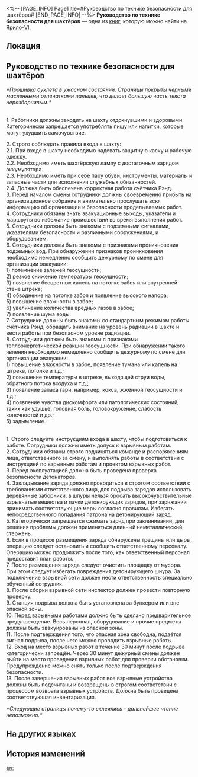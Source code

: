 <%-- [PAGE_INFO]
PageTitle=#Руководство по технике безопасности для шахтёров#
[END_PAGE_INFO] --%>
{{Дополнить}}
{{Книга Инфобокс
|id           = 003
|Название     = 
|Изображение  = Иконка Книга.png
|Мир          = Ярило-VI
|Томов        = 1
|Автор        = <!--нужно добавить-->
|Описание     = Устаревшее руководство по технике безопасности. У каждого шахтёра в Подземье есть отдельная копия.
|Том1         = {{tx}}
|Источник1    = {{tx|Отсутствует источник}}
|Персонажи    = 
|Фракции      = 
}}
'''Руководство по технике безопасности для шахтёров''' — одна из [[Книги|книг]], которую можно найти на [[Ярило-VI]].

==Локация==
{{Отметка карты|<!--название карты-->|<!--id отметки-->}}

==Руководство по технике безопасности для шахтёров==
''*Прошивка буклета в ужасном состоянии. Страницы покрыты чёрными масленными отпечатками пальцев, что делает большую часть текста неразборчивым.*''

{{Размер|28|<div align="center">Руководство по технике безопасности для шахтёров</div>}}

{{Размер|26|I. Инструкции при входе в шахту}}<br />
1. Работники должны заходить на шахту отдохнувшими и здоровыми. Категорически запрещается употреблять пищу или напитки, которые могут ухудшить самочувствие.

2. Строго соблюдать правила входа в шахту:<br />
2.1. При входе в шахту необходимо надевать защитную каску и рабочую одежду.<br />
2.2. Необходимо иметь шахтёрскую лампу с достаточным зарядом аккумулятора.<br />
2.3. Необходимо иметь при себе пару обуви, инструменты, материалы и запасные части для исполнения служебных обязанностей.<br />
2.4. Должна быть обеспечена корректная работа счётчика Рэнд.<br />
3. Перед началом смены сотрудники должны своевременно прибыть на организационное собрание и внимательно прослушать всю информацию об организации и безопасности проделываемых работ.<br />
4. Сотрудники обязаны знать эвакуационные выходы, указатели и маршруты во избежание происшествий во время выполнения работ.<br />
5. Сотрудники должны быть знакомы с подземными сигналами, указателями безопасности и различными сооружениями, и оборудованием.<br />
6. Сотрудники должны быть знакомы с признаками проникновения подземных вод. При обнаружении признаков проникновения необходимо немедленно сообщить дежурному по смене для организации эвакуации:<br />
1) потемнение залежей геосущности;<br />
2) резкое снижение температуры геосущности;<br />
3) появление бесцветных капель на потолке забоя или внутренней стене штрека;<br />
4) обводнение на потолке забоя и появление высокого напора;<br />
5) повышение влажности в забое;<br />
6) увеличение количества вредных газов в забое;<br />
7) появление шума воды.<br />
7. Сотрудники должны быть знакомы со стандартным режимом работы счётчика Рэнд, обращать внимание на уровень радиации в шахте и вести работы при безопасном уровне радиации.<br />
8. Сотрудники должны быть знакомы с признаками теплоэнергетической реакции геосущности. При обнаружении такого явления необходимо немедленно сообщить дежурному по смене для организации эвакуации:<br />
1) повышение влажности в забое, появление тумана или капель на штреке, потолке и т.д.;<br />
2) повышение температуры в штреке, выходящей струи воды, обратного потока воздуха и т.д.;<br />
3) появление запаха гари, например, кокса, жжённой геосущности и т.д.;<br />
4) появление чувства дискомфорта или патологических состояний, таких как удушье, головная боль, головокружение, слабость конечностей и др.;<br />
5) задымление.

{{Размер|26|II. Порядок взрывных работ}}<br />
1. Строго следуйте инструкциям входа в шахту, чтобы подготовиться к работе. Сотрудники должны иметь допуск к взрывным работам.<br />
2. Сотрудники обязаны строго подчиняться команде и распоряжениям лица, ответственного за смену, и выполнять работы в соответствии с инструкцией по взрывным работам и проектом взрывных работ.<br />
3. Перед эксплуатацией должна быть проведена проверка безопасности детонаторов.<br />
4. Закладывание заряда должно проводиться в строгом соответствии с требованиями ответственного лица, для подрыва зарядов использовать деревянные заборники, в шпуры нельзя бросать высокочувствительные взрывчатые вещества и пачки детонирующих зарядов, при заряжании принимать соответствующие меры согласно правилам. Избегать непосредственного попадания патрона на детонирующий заряд.<br />
5. Категорически запрещается сжимать заряд при заклинивании, для решения проблемы должен применяться длинный неметаллический стержень.<br />
6. Если в процессе размещения заряда обнаружены трещины или дыры, операцию следует остановить и сообщить ответственному персоналу. Операцию можно продолжить после того, как ответственный персонал предоставит план работы.<br />
7. После размещения заряда следует очистить площадку от мусора. При этом следует избегать повреждения детонирующего шнура. За подключение взрывной сети должен нести ответственность специально обученный сотрудник.<br />
8. После сборки взрывной сети инспектор должен провести повторную проверку.<br />
9. Станция подрыва должна быть установлена за бункером или вне опасной зоны.<br />
10. Перед взрывными работами должно быть сделано предварительное предупреждение. Весь персонал, оборудование и прочие предметы должны быть эвакуированы из опасной зоны.<br />
11. После подтверждения того, что опасная зона свободна, подаётся сигнал подрыва, после чего можно проводить взрывные работы.<br />
12. Вход на место взрывных работ в течение 30 минут после подрыва категорически запрещён. Через 30 минут дежурный смены должен выйти на место проведения взрывных работ для проверки обстановки. Предупреждение можно снять только после подтверждения безопасности.<br />
13. После завершения взрывных работ все взрывные устройства должны быть подсчитаны и возвращены в строгом соответствии с процессом возврата взрывных устройств. Должна быть проведена соответствующая инвентаризация.

''*Следующие страницы почему-то склеились - дальнейшее чтение невозможно.*''

==На других языках==
{{На других языках
|en   = ''Miner's Safety Manual''
|zhs  = 《矿山员工安全手册》
|zht  = 《礦山員工安全手冊》
|ja   = 『鉱山安全マニュアル』
|ko   = ≪광산 직원 안전 매뉴얼≫
|es   = Manual de seguridad del minero
|fr   = ''Manuel de sécurité du mineur''
|ru   = Руководство по технике безопасности для шахтёров
|th   = "คู่มือความปลอดภัยพนักงานเหมือง"
|vi   = "Sổ Tay An Toàn Cho Công Nhân Mỏ"
|de   = „Handbuch zur Sicherheit der Bergarbeiter“
|id   = "Manual Keselamatan Staf Tambang"
|pt   = "Manual de Segurança do Minerador"
}}

==История изменений==
{{История изменений|3.5}}

[[en:]]